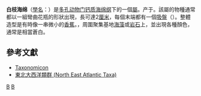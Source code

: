 {{roughtranslation|time=2017-11-03T19:03:00+00:00}}
{{Automatic Taxobox
| taxon = Leucosolenia
| authority = {{link-en|詹姆斯·斯科特·鮑爾班克|James_Scott_Bowerbank}}, 1861
| subdivision_ranks = [[種|種]]
| subdivision = 
''[[Leucosolenia_blanca|Leucosolenia blanca]]''<br>
''[[Leucosolenia_botryoides|Leucosolenia botryoides]]''<br>
''[[Leucosolenia_canariensis|Leucosolenia canariensis]]''<br>
''[[Leucosolenia_complicata|Leucosolenia complicata]]''<br>
''[[Leucosolenia_convalaria|Leucosolenia convalaria]]''<br>
''[[Leucosolenia_coriacea|Leucosolenia coriacea]]''<br>
''[[Leucosolenia_eleanor|Leucosolenia eleanor]]''<br>
''[[Leucosolenia_kagoshimensis|Leucosolenia kagoshimensis]]''<br>
''[[Leucosolenia_lucasi|Leucosolenia lucasi]]''<br>
''[[Leucosolenia_nautilia|Leucosolenia nautilia]]''<br>
''[[Leucosolenia_sagittaria|Leucosolenia sagittaria]]''<br>
''[[Leucosolenia_thamnoides|Leucosolenia thamnoides]]''<br>
''[[Leucosolenia_variabilis|Leucosolenia variabilis]]''
}}

'''白枝海绵'''（[[學名|學名]]：{{lang|la|'''''Leucosolenia'''''}}）是[[多孔动物门|多孔动物门]][[钙质海绵纲|钙质海绵纲]]下的一個[[屬|屬]]。产于{{link-en|淺海區|Neritic zone|淺海}}。該屬的物種通常都以一組彎曲花瓶的形狀出現，長可達2[[厘米|厘米]]，每個末端都有一個[[吸盤|吸盤]]（{{lang|en|osculum}}）。整體造型是有時像一串微小的[[香蕉|香蕉]]。{{Cn|最經常在潮池觀察到牠們}}，周圍聚集基地[[海藻|海藻]]或[[岩石|岩石]]上，並出現各種顏色，通常是相當蒼白。

==參考文獻==
*[https://web.archive.org/web/20070929130053/http://sn2000.taxonomy.nl/Taxonomicon/TaxonTree.aspx?id=11260 Taxonomicon]
*[https://web.archive.org/web/20070709074546/http://www.tmbl.gu.se/libdb/taxon/neat_pdf/NEAT*Porifera.pdf 東北大西洋類群 (North East Atlantic Taxa)]

{{动物界}}
{{invertebrate-stub}}

{{taxonbar}}
[[Category:_1861年描述的分类群|B]]
[[Category:白枝海綿目|B]]